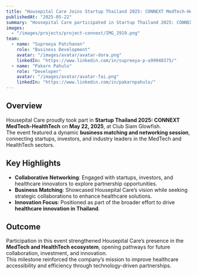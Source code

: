 ```yaml
---
title: "Housepital Care Joins Startup Thailand 2025: CONNEXT MedTech-HealthTech"
publishedAt: "2025-05-22"
summary: "Housepital Care participated in Startup Thailand 2025: CONNEXT MedTech-HealthTech, engaging in business matching and networking with leading startups, investors, and key industry players to drive healthcare innovation."
images:
  - "/images/projects/project-connext/IMG_2919.png"
team:
  - name: "Supreeya Patchanon"
    role: "Business Development"
    avatar: "/images/avatar/avatar-dora.png"
    linkedIn: "https://www.linkedin.com/in/supreeya-p-a99948375/"
  - name: "Pakarn Pahulo"
    role: "Developer"
    avatar: "/images/avatar/avatar-fai.png"
    linkedIn: "https://www.linkedin.com/in/pakarnpahulo/"
---
```


## Overview

Housepital Care proudly took part in **Startup Thailand 2025: CONNEXT MedTech-HealthTech** on **May 22, 2025**, at Club Siam Glowfish.  
The event featured a dynamic **business matching and networking session**, connecting startups, investors, and industry leaders in the MedTech and HealthTech sectors.

## Key Highlights

- **Collaborative Networking**: Engaged with startups, investors, and healthcare innovators to explore partnership opportunities.  
- **Business Matching**: Showcased Housepital Care’s vision while seeking strategic collaborations to enhance healthcare solutions.  
- **Innovation Focus**: Positioned as part of the broader effort to drive **healthcare innovation in Thailand**.

## Outcome

Participation in this event strengthened Housepital Care’s presence in the **MedTech and HealthTech ecosystem**, opening pathways for future collaboration, investment, and innovation.  
This milestone reinforced the company’s mission to improve healthcare accessibility and efficiency through technology-driven partnerships.
